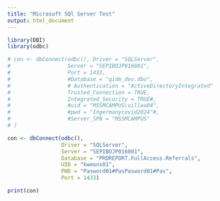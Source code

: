 ---
title: "Microsoft SQl Server Test"
output: html_document
---

```{r setup}
library(DBI)
library(odbc)

# con <- dbConnect(odbc(), Driver = "SQLServer",
#                  Server = "SEPIBOJP016001",
#                  Port = 1433,
#                  #Database = "qidm_dev.dbo",
#                  # Authentication = "ActiveDirectoryIntegrated"
#                  Trusted_Connection = TRUE,
#                  Integrated_Security = TRUE#,
#                  #uid = "MSSMCAMPUS\villea04",
#                  #pwd = "Ingermanycovid2024"#,
#                  #Server_SPN = "MSSMCAMPUS"
# )

con <- dbConnect(odbc(),
                 Driver = "SQLServer",
                 Server = "SEPIBOJP016001",
                 Database = "PRDREPORT.FullAccess.Referrals",
                 UID = "kweons01",
                 PWD = "Pasword01#PasPasword01#Pas",
                 Port = 1433)

print(con)







```

